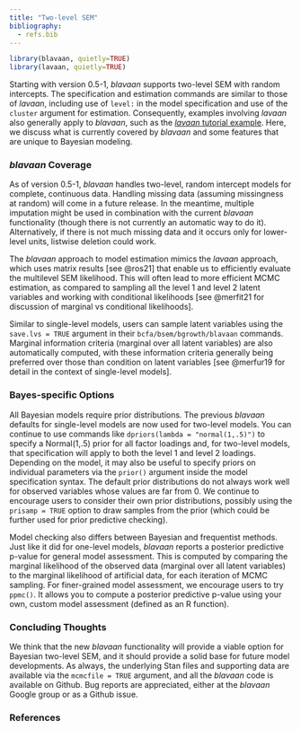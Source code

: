 ```yaml
---
title: "Two-level SEM"
bibliography:
  - refs.bib
---
```


```r
library(blavaan, quietly=TRUE)
library(lavaan, quietly=TRUE)
```

Starting with version 0.5-1, *blavaan* supports two-level SEM with random intercepts. 
The specification and estimation commands are similar to those of *lavaan*, including use of `level:` in the model specification and use of the `cluster` argument for estimation. Consequently, examples involving *lavaan* also generally apply to *blavaan*, such as the [*lavaan* tutorial example](https://lavaan.ugent.be/tutorial/multilevel.html). Here, we discuss what is currently covered by *blavaan* and some features that are unique to Bayesian modeling.

### *blavaan* Coverage
As of version 0.5-1, *blavaan* handles two-level, random intercept models for complete, continuous data. Handling missing data (assuming missingness at random)  will come in a future release. In the meantime, multiple imputation might be used in combination with the current *blavaan* functionality (though there is not currently an automatic way to do it). Alternatively, if there is not much missing data and it occurs only for lower-level units, listwise deletion could work.

The *blavaan* approach to model estimation mimics the *lavaan* approach, which uses matrix results [see @ros21] that enable us to efficiently evaluate the multilevel SEM likelihood. This will often lead to more efficient MCMC estimation, as compared to sampling all the level 1 and level 2 latent variables and working with conditional likelihoods [see @merfit21 for discussion of marginal vs conditional likelihoods].

Similar to single-level models, users can sample latent variables using the `save.lvs = TRUE` argument in their `bcfa/bsem/bgrowth/blavaan` commands. Marginal information criteria (marginal over all latent variables) are also automatically computed, with these information criteria generally being preferred over those than condition on latent variables [see @merfur19 for detail in the context of single-level models].

### Bayes-specific Options
All Bayesian models require prior distributions. The previous *blavaan* defaults for single-level models are now used for two-level models. You can continue to use commands like `dpriors(lambda = "normal(1,.5)")` to specify a Normal(1,.5) prior for all factor loadings and, for two-level models, that specification will apply to both the level 1 and level 2 loadings. Depending on the model, it may also be useful to specify priors on individual parameters via the `prior()` argument inside the model specification syntax. The default prior distributions do not always work well for observed variables whose values are far from 0. We continue to encourage users to consider their own prior distributions, possibly using the `prisamp = TRUE` option to draw samples from the prior (which could be further used for prior predictive checking).

Model checking also differs between Bayesian and frequentist methods. Just like it did for one-level models, *blavaan* reports a posterior predictive p-value for general model assessment. This is computed by comparing the marginal likelihood of the observed data (marginal over all latent variables) to the marginal likelihood of artificial data, for each iteration of MCMC sampling. For finer-grained model assessment, we encourage users to try `ppmc()`. It allows you to compute a posterior predictive p-value using your own, custom model assessment (defined as an R function).

### Concluding Thoughts
We think that the new *blavaan* functionality will provide a viable option for Bayesian two-level SEM, and it should provide a solid base for future model developments. As always, the underlying Stan files and supporting data are available via the `mcmcfile = TRUE` argument, and all the *blavaan* code is available on Github. Bug reports are appreciated, either at the *blavaan* Google group or as a Github issue.

### References
